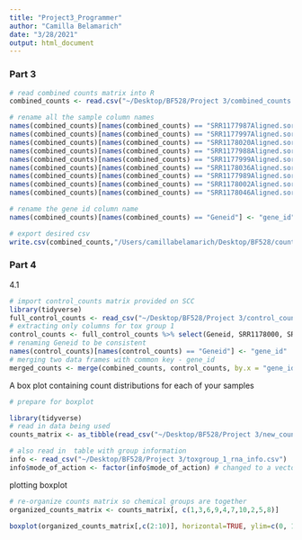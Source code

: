 ```yaml
---
title: "Project3_Programmer"
author: "Camilla Belamarich"
date: "3/28/2021"
output: html_document
---
```


### Part 3

```r
# read combined counts matrix into R
combined_counts <- read.csv("~/Desktop/BF528/Project 3/combined_counts.csv")

# rename all the sample column names
names(combined_counts)[names(combined_counts) == "SRR1177987Aligned.sortedByCoord.out.bam"] <- "SRR1177987"
names(combined_counts)[names(combined_counts) == "SRR1177997Aligned.sortedByCoord.out.bam"] <- "SRR1177997"
names(combined_counts)[names(combined_counts) == "SRR1178020Aligned.sortedByCoord.out.bam"] <- "SRR1178020"
names(combined_counts)[names(combined_counts) == "SRR1177988Aligned.sortedByCoord.out.bam"] <- "SRR1177988"
names(combined_counts)[names(combined_counts) == "SRR1177999Aligned.sortedByCoord.out.bam"] <- "SRR1177999"
names(combined_counts)[names(combined_counts) == "SRR1178036Aligned.sortedByCoord.out.bam"] <- "SRR1178036"
names(combined_counts)[names(combined_counts) == "SRR1177989Aligned.sortedByCoord.out.bam"] <- "SRR1177989"
names(combined_counts)[names(combined_counts) == "SRR1178002Aligned.sortedByCoord.out.bam"] <- "SRR1178002"
names(combined_counts)[names(combined_counts) == "SRR1178046Aligned.sortedByCoord.out.bam"] <- "SRR1178046"

# rename the gene id column name
names(combined_counts)[names(combined_counts) == "Geneid"] <- "gene_id"

# export desired csv
write.csv(combined_counts,"/Users/camillabelamarich/Desktop/BF528/counts_matrix.csv", row.names = FALSE)
```

### Part 4

4.1
```r
# import control_counts matrix provided on SCC
library(tidyverse)
full_control_counts <- read_csv("~/Desktop/BF528/Project 3/control_counts.csv")
# extracting only columns for tox group 1
control_counts <- full_control_counts %>% select(Geneid, SRR1178000, SRR1178005, SRR1178007, SRR1177973, SRR1178016, SRR1178019)
# renaming Geneid to be consistent
names(control_counts)[names(control_counts) == "Geneid"] <- "gene_id"
# merging two data frames with common key - gene_id
merged_counts <- merge(combined_counts, control_counts, by.x = "gene_id")
```


A box plot containing count distributions for each of your samples
```r
# prepare for boxplot

library(tidyverse)
# read in data being used
counts_matrix <- as_tibble(read_csv("~/Desktop/BF528/Project 3/new_counts_matrix.csv"))

# also read in  table with group information
info <- read_csv("~/Desktop/BF528/Project 3/toxgroup_1_rna_info.csv")
info$mode_of_action <- factor(info$mode_of_action) # changed to a vector
```

plotting boxplot

```r
# re-organize counts matrix so chemical groups are together
organized_counts_matrix <- counts_matrix[, c(1,3,6,9,4,7,10,2,5,8)]

boxplot(organized_counts_matrix[,c(2:10)], horizontal=TRUE, ylim=c(0, 1000), las=1, pars=list(par(mar=c(4,7,4,4))),col=c("indianred1", "indianred1", "indianred1", "cornflowerblue", "cornflowerblue", "cornflowerblue", "palegreen3", "palegreen3", "palegreen3"),main="Distribution of Gene Counts", xlab="Gene Counts")

```
